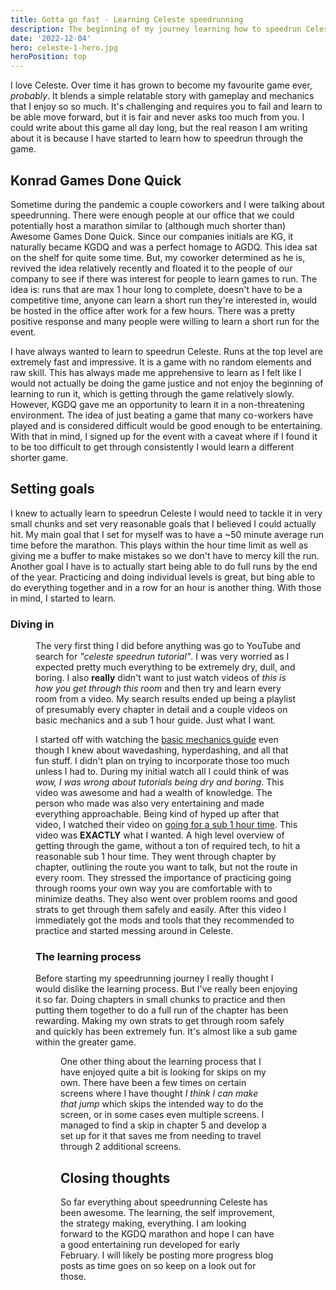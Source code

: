 ```yaml
---
title: Gotta go fast - Learning Celeste speedrunning
description: The beginning of my journey learning how to speedrun Celeste.
date: '2022-12-04'
hero: celeste-1-hero.jpg
heroPosition: top
---
```


I love Celeste. Over time it has grown to become my favourite game ever, _probably_. It blends a simple relatable story with gameplay and mechanics that I enjoy so so much. It's challenging and requires you to fail and learn to be able move forward, but it is fair and never asks too much from you. I could write about this game all day long, but the real reason I am writing about it is because I have started to learn how to speedrun through the game.

## Konrad Games Done Quick

Sometime during the pandemic a couple coworkers and I were talking about speedrunning. There were enough people at our office that we could potentially host a marathon similar to (although much shorter than) Awesome Games Done Quick. Since our companies initials are KG, it naturally became KGDQ and was a perfect homage to AGDQ. This idea sat on the shelf for quite some time. But, my coworker determined as he is, revived the idea relatively recently and floated it to the people of our company to see if there was interest for people to learn games to run. The idea is: runs that are max 1 hour long to complete, doesn't have to be a competitive time, anyone can learn a short run they're interested in, would be hosted in the office after work for a few hours. There was a pretty positive response and many people were willing to learn a short run for the event.

I have always wanted to learn to speedrun Celeste. Runs at the top level are extremely fast and impressive. It is a game with no random elements and raw skill. This has always made me apprehensive to learn as I felt like I would not actually be doing the game justice and not enjoy the beginning of learning to run it, which is getting through the game relatively slowly. However, KGDQ gave me an opportunity to learn it in a non-threatening environment. The idea of just beating a game that many co-workers have played and is considered difficult would be good enough to be entertaining. With that in mind, I signed up for the event with a caveat where if I found it to be too difficult to get through consistently I would learn a different shorter game.

## Setting goals

I knew to actually learn to speedrun Celeste I would need to tackle it in very small chunks and set very reasonable goals that I believed I could actually hit. My main goal that I set for myself was to have a ~50 minute average run time before the marathon. This plays within the hour time limit as well as giving me a buffer to make mistakes so we don't have to mercy kill the run. Another goal I have is to actually start being able to do full runs by the end of the year. Practicing and doing individual levels is great, but bing able to do everything together and in a row for an hour is another thing. With those in mind, I started to learn.

### Diving in

<Figure
  right
  title="YouTube search results"
  image="celeste-search-results.jpg"
  caption="YouTube search results"
/>

The very first thing I did before anything was go to YouTube and search for _"celeste speedrun tutorial"_. I was very worried as I expected pretty much everything to be extremely dry, dull, and boring. I also **really** didn't want to just watch videos of _this is how you get through this room_ and then try and learn every room from a video. My search results ended up being a playlist of presumably every chapter in detail and a couple videos on basic mechanics and a sub 1 hour guide. Just what I want.

I started off with watching the [basic mechanics guide](https://www.youtube.com/watch?v=-SQKKG7Dz5c) even though I knew about wavedashing, hyperdashing, and all that fun stuff. I didn't plan on trying to incorporate those too much unless I had to. During my initial watch all I could think of was _wow, I was wrong about tutorials being dry and boring_. This video was awesome and had a wealth of knowledge. The person who made was also very entertaining and made everything approachable. Being kind of hyped up after that video, I watched their video on [going for a sub 1 hour time](https://www.youtube.com/watch?v=p9qKPx1lmNc). This video was **EXACTLY** what I wanted. A high level overview of getting through the game, without a ton of required tech, to hit a reasonable sub 1 hour time. They went through chapter by chapter, outlining the route you want to talk, but not the route in every room. They stressed the importance of practicing going through rooms your own way you are comfortable with to minimize deaths. They also went over problem rooms and good strats to get through them safely and easily. After this video I immediately got the mods and tools that they recommended to practice and started messing around in Celeste.

### The learning process

Before starting my speedrunning journey I really thought I would dislike the learning process. But I've really been enjoying it so far. Doing chapters in small chunks to practice and then putting them together to do a full run of the chapter has been rewarding. Making my own strats to get through room safely and quickly has been extremely fun. It's almost like a sub game within the greater game.

<Figure left video="C5A-key1-skip.mp4" caption="Skip found in Chapter 5" />

One other thing about the learning process that I have enjoyed quite a bit is looking for skips on my own. There have been a few times on certain screens where I have thought _I think I can make that jump_ which skips the intended way to do the screen, or in some cases even multiple screens. I managed to find a skip in chapter 5 and develop a set up for it that saves me from needing to travel through 2 additional screens.

## Closing thoughts

So far everything about speedrunning Celeste has been awesome. The learning, the self improvement, the strategy making, everything. I am looking forward to the KGDQ marathon and hope I can have a good entertaining run developed for early February. I will likely be posting more progress blog posts as time goes on so keep on a look out for those.
